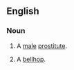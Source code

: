 ==English==

===Noun===
{{en-noun}}

# {{euphemism}} A [[male]] [[prostitute]].
# {{dated}} A [[bellhop]].